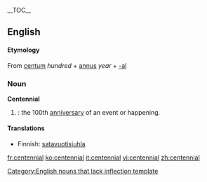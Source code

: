 {{wikipedia}}
__TOC__
==English==
==== Etymology ====
From {{L.}} [[centum]] ''hundred'' + [[annus]] ''year'' + [[-al]]

===Noun===
'''Centennial'''
#{{time}}: the 100th [[anniversary]] of an event or happening.

====Translations====
*Finnish: [[satavuotisjuhla]]

[[Category:English nouns that lack inflection template]]

[[fr:centennial]]
[[ko:centennial]]
[[it:centennial]]
[[vi:centennial]]
[[zh:centennial]]